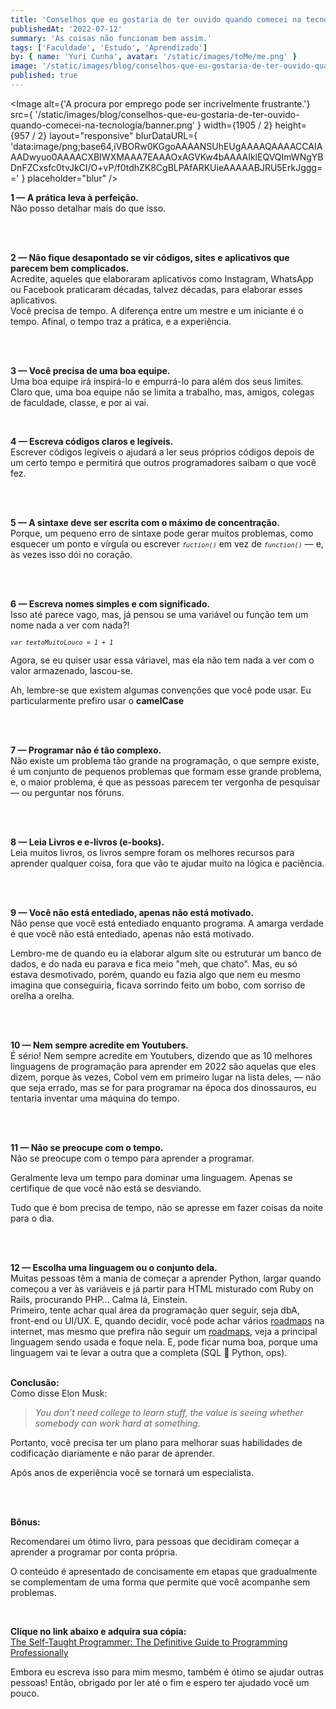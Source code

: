 ```yaml
---
title: 'Conselhos que eu gostaria de ter ouvido quando comecei na tecnologia.'
publishedAt: '2022-07-12'
summary: 'As coisas não funcionam bem assim.'
tags: ['Faculdade', 'Estudo', 'Aprendizado']
by: { name: 'Yuri Cunha', avatar: '/static/images/toMe/me.png' }
image: '/static/images/blog/conselhos-que-eu-gostaria-de-ter-ouvido-quando-comecei-na-tecnologia/banner.png'
published: true
---
```


<Image
  alt={'A procura por emprego pode ser incrivelmente frustrante.'}
  src={
    '/static/images/blog/conselhos-que-eu-gostaria-de-ter-ouvido-quando-comecei-na-tecnologia/banner.png'
  }
  width={1905 / 2}
  height={957 / 2}
  layout="responsive"
  blurDataURL={
    'data:image/png;base64,iVBORw0KGgoAAAANSUhEUgAAAAQAAAACCAIAAADwyuo0AAAACXBIWXMAAA7EAAAOxAGVKw4bAAAAIklEQVQImWNgYBDnFZCxsfc0tvJkCI/O+vP/f0tdhZK8CgBLPAfARKUieAAAAABJRU5ErkJggg=='
  }
  placeholder="blur"
/>

**1 — A prática leva à perfeição.**<br />
Não posso detalhar mais do que isso.

<br />
<br />

**2 — Não fique desapontado se vir códigos, sites e aplicativos que parecem bem complicados.**<br />
Acredite, aqueles que elaboraram aplicativos como Instagram, WhatsApp ou Facebook praticaram décadas, talvez décadas, para elaborar esses aplicativos.<br />
Você precisa de tempo. A diferença entre um mestre e um iniciante é o tempo. Afinal, o tempo traz a prática, e a experiência.

<br />
<br />

**3 — Você precisa de uma boa equipe.**<br />
Uma boa equipe irá inspirá-lo e empurrá-lo para além dos seus limites. Claro que, uma boa equipe não se limita a trabalho, mas, amigos, colegas de faculdade, classe, e por ai vai.

<br />

**4 — Escreva códigos claros e legíveis.**<br />
Escrever códigos legíveis o ajudará a ler seus próprios códigos depois de um certo tempo e permitirá que outros programadores saibam o que você fez.

<br />
<br />

**5 — A sintaxe deve ser escrita com o máximo de concentração.**<br />
Porque, um pequeno erro de sintaxe pode gerar muitos problemas, como esquecer um ponto e vírgula ou escrever _<code>`fuction()`</code>_ em vez de _<code>`function()`</code>_ — e, às vezes isso dói no coração.

<br />
<br />

**6 — Escreva nomes simples e com significado.**<br />
Isso até parece vago, mas, já pensou se uma variável ou função tem um nome nada a ver com nada?!

_<code>`var textoMuitoLouco = 1 + 1`</code>_

Agora, se eu quiser usar essa váriavel, mas ela não tem nada a ver com o valor armazenado, lascou-se.

Ah, lembre-se que existem algumas convenções que você pode usar. Eu particularmente prefiro usar o **camelCase**

<br />
<br />

**7 — Programar não é tão complexo.**<br />
Não existe um problema tão grande na programação, o que sempre existe, é um conjunto de pequenos problemas que formam esse grande problema, e, o maior problema, é que as pessoas parecem ter vergonha de pesquisar — ou perguntar nos fóruns.

<br />
<br />

**8 — Leia Livros e e-livros (e-books).**<br />
Leia muitos livros, os livros sempre foram os melhores recursos para aprender qualquer coisa, fora que vão te ajudar muito na lógica e paciência.

<br />
<br />

**9 — Você não está entediado, apenas não está motivado.**<br />
Não pense que você está entediado enquanto programa. A amarga verdade é que você não está entediado, apenas não está motivado.

Lembro-me de quando eu ia elaborar algum site ou estruturar um banco de dados, e do nada eu parava e fica meio "meh, que chato". Mas, eu só estava desmotivado, porém, quando eu fazia algo que nem eu mesmo imagina que conseguiria, ficava sorrindo feito um bobo, com sorriso de orelha a orelha.

<br />
<br />

**10 — Nem sempre acredite em Youtubers.**<br />
É sério! Nem sempre acredite em Youtubers, dizendo que as 10 melhores linguagens de programação para aprender em 2022 são aquelas que eles dizem, porque às vezes, Cobol vem em primeiro lugar na lista deles, — não que seja errado, mas se for para programar na época dos dinossauros, eu tentaria inventar uma máquina do tempo.

<br />
<br />

**11 — Não se preocupe com o tempo.**<br />
Não se preocupe com o tempo para aprender a programar.

Geralmente leva um tempo para dominar uma linguagem. Apenas se certifique de que você não está se desviando.

Tudo que é bom precisa de tempo, não se apresse em fazer coisas da noite para o dia.

<br />
<br />

**12 — Escolha uma linguagem ou o conjunto dela.**<br />
Muitas pessoas têm a mania de começar a aprender Python, largar quando começou a ver às variáveis e já partir para HTML misturado com Ruby on Rails, procurando PHP… Calma lá, Einstein.<br />
Primeiro, tente achar qual área da programação quer seguir, seja dbA, front-end ou UI/UX. E, quando decidir, você pode achar vários [roadmaps](https://roadmap.sh/ 'roadmaps') na internet, mas mesmo que prefira não seguir um [roadmaps](https://roadmap.sh/ 'roadmaps'), veja a principal linguagem sendo usada e foque nela. E, pode ficar numa boa, porque uma linguagem vai te levar a outra que a completa (SQL 💚 Python, ops).<br /><br />

**Conclusão:**<br />
Como disse Elon Musk:<br />

> _You don’t need college to learn stuff, the value is seeing whether somebody can work hard at something._

Portanto, você precisa ter um plano para melhorar suas habilidades de codificação diariamente e não parar de aprender.

Após anos de experiência você se tornará um especialista.

<br />
<br />

**Bônus:**

Recomendarei um ótimo livro, para pessoas que decidiram começar a aprender a programar por conta própria.

O conteúdo é apresentado de concisamente em etapas que gradualmente se complementam de uma forma que permite que você acompanhe sem problemas.

<br />

**Clique no link abaixo e adquira sua cópia:**<br />
[The Self-Taught Programmer: The Definitive Guide to Programming Professionally](https://amzn.to/2HKwDRZ 'The Self-Taught Programmer: The Definitive Guide to Programming Professionally')

<Aside type={'positive'} title={'Muito obrigado por ler!'}>
  Embora eu escreva isso para mim mesmo, também é ótimo se ajudar outras
  pessoas! Então, obrigado por ler até o fim e espero ter ajudado você um pouco.
</Aside>
